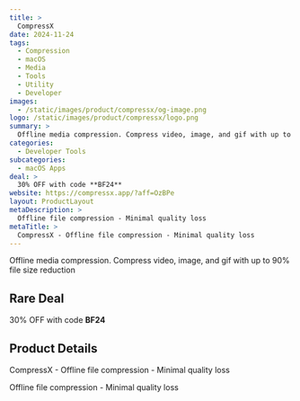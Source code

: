```yaml
---
title: >
  CompressX
date: 2024-11-24
tags:
  - Compression
  - macOS
  - Media
  - Tools
  - Utility
  - Developer
images:
  - /static/images/product/compressx/og-image.png
logo: /static/images/product/compressx/logo.png
summary: >
  Offline media compression. Compress video, image, and gif with up to 90% file size reduction
categories:
  - Developer Tools
subcategories:
  - macOS Apps
deal: >
  30% OFF with code **BF24**
website: https://compressx.app/?aff=OzBPe
layout: ProductLayout
metaDescription: >
  Offline file compression - Minimal quality loss
metaTitle: >
  CompressX - Offline file compression - Minimal quality loss
---
```

Offline media compression. Compress video, image, and gif with up to 90% file size reduction

## Rare Deal

30% OFF with code **BF24**

## Product Details
CompressX - Offline file compression - Minimal quality loss

Offline file compression - Minimal quality loss
